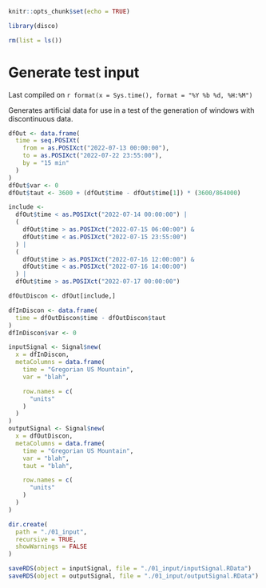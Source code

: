 ```r

knitr::opts_chunk$set(echo = TRUE)

library(disco)

rm(list = ls())

```

# Generate test input

Last compiled on `r format(x = Sys.time(), format = "%Y %b %d, %H:%M")`

Generates artificial data for use in a test of the generation of windows with discontinuous data.

```r

dfOut <- data.frame(
  time = seq.POSIXt(
    from = as.POSIXct("2022-07-13 00:00:00"),
    to = as.POSIXct("2022-07-22 23:55:00"),
    by = "15 min"
  )
)
dfOut$var <- 0
dfOut$taut <- 3600 + (dfOut$time - dfOut$time[1]) * (3600/864000)

include <- 
  dfOut$time < as.POSIXct("2022-07-14 00:00:00") |
  (
    dfOut$time > as.POSIXct("2022-07-15 06:00:00") &
    dfOut$time < as.POSIXct("2022-07-15 23:55:00")
  ) |
  (
    dfOut$time > as.POSIXct("2022-07-16 12:00:00") &
    dfOut$time < as.POSIXct("2022-07-16 14:00:00")
  ) |
  dfOut$time > as.POSIXct("2022-07-17 00:00:00")

dfOutDiscon <- dfOut[include,]

dfInDiscon <- data.frame(
  time = dfOutDiscon$time - dfOutDiscon$taut
)
dfInDiscon$var <- 0

inputSignal <- Signal$new(
  x = dfInDiscon,
  metaColumns = data.frame(
    time = "Gregorian US Mountain",
    var = "blah",

    row.names = c(
      "units"
    )
  )
)
outputSignal <- Signal$new(
  x = dfOutDiscon,
  metaColumns = data.frame(
    time = "Gregorian US Mountain",
    var = "blah",
    taut = "blah",

    row.names = c(
      "units"
    )
  )
)

dir.create(
  path = "./01_input", 
  recursive = TRUE,
  showWarnings = FALSE
)

saveRDS(object = inputSignal, file = "./01_input/inputSignal.RData")
saveRDS(object = outputSignal, file = "./01_input/outputSignal.RData")

```
